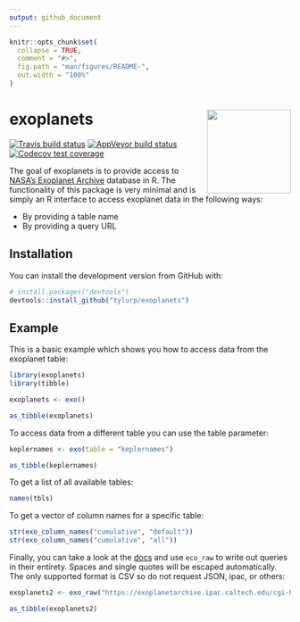 ```yaml
---
output: github_document
---
```


<!-- README.md is generated from README.Rmd. Please edit that file -->

```r
knitr::opts_chunk$set(
  collapse = TRUE,
  comment = "#>",
  fig.path = "man/figures/README-",
  out.width = "100%"
)
```
# exoplanets <img src="man/figures/logo.png" align="right" height=150/>

<!-- badges: start -->
[![Travis build status](https://travis-ci.org/tyluRp/exoplanets.svg?branch=master)](https://travis-ci.org/tyluRp/exoplanets)
[![AppVeyor build status](https://ci.appveyor.com/api/projects/status/github/tyluRp/exoplanets?branch=master&svg=true)](https://ci.appveyor.com/project/tyluRp/exoplanets)
[![Codecov test coverage](https://codecov.io/gh/tyluRp/exoplanets/branch/master/graph/badge.svg)](https://codecov.io/gh/tyluRp/exoplanets?branch=master)
<!-- badges: end -->

The goal of exoplanets is to provide access to [NASA's Exoplanet Archive](https://exoplanetarchive.ipac.caltech.edu/index.html) database in R. The functionality of this package is very minimal and is simply an R interface to access exoplanet data in the following ways:

* By providing a table name
* By providing a query URL

## Installation

You can install the development version from GitHub with:

``` r
# install.packages("devtools")
devtools::install_github("tylurp/exoplanets")
```

## Example

This is a basic example which shows you how to access data from the exoplanet table:

```r
library(exoplanets)
library(tibble)

exoplanets <- exo()

as_tibble(exoplanets)
```

To access data from a different table you can use the table parameter:

```r
keplernames <- exo(table = "keplernames")

as_tibble(keplernames)
```

To get a list of all available tables:

```r
names(tbls) 
```

To get a vector of column names for a specific table:

```r
str(exo_column_names("cumulative", "default"))
str(exo_column_names("cumulative", "all"))
```


Finally, you can take a look at the [docs](https://exoplanetarchive.ipac.caltech.edu/docs/program_interfaces.html) and use `eco_raw` to write out queries in their entirety. Spaces and single quotes will be escaped automatically. The only supported format is CSV so do not request JSON, ipac, or others:

```r
exoplanets2 <- exo_raw("https://exoplanetarchive.ipac.caltech.edu/cgi-bin/nstedAPI/nph-nstedAPI?table=exoplanets")

as_tibble(exoplanets2)
```
